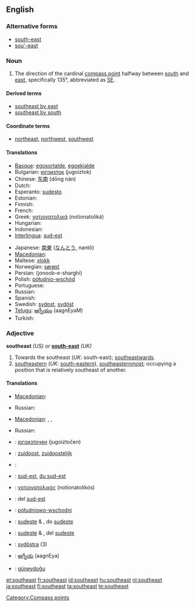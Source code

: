 {{wikipedia|dab=southeast}}
==English==

===Alternative forms===
* [[south-east]]
* [[sou'-east]]

===Noun===
{{en-noun}}

# The direction of the cardinal [[compass point]] halfway between [[south]] and [[east]], specifically 135°, abbreviated as [[SE]].

====Derived terms====
* [[southeast by east]]
* [[southeast by south]]

====Coordinate terms====
* {{sense|compass point}} [[northeast]], [[northwest]], [[southwest]]

====Translations====
{{trans-top|compass point}}
* [[Basque]]: [[egosortalde]], [[egoekialde]]
* Bulgarian: [[югоизток]] (jugoiztok) {{m}}
* Chinese: [[东南]] (dōng nán)
* Dutch: {{t-|nl|zuidoosten|n}}
* Esperanto: [[sudesto]]
* Estonian: {{t-|et|kagu}}
* Finnish: {{t+|fi|kaakko}}
* French: {{t+|fr|sud-est|m}}
* Greek: [[νοτιονατολικά]] (notionatoliká)
* Hungarian: {{t+|hu|délkelet}}
* Indonesian: {{t-|id|tenggara|xs=Indonesian}}
* [[Interlingua]]: [[sud-est]]
{{trans-mid}}
* Japanese: [[南東]] ([[なんとう]], nantō)
* [[Macedonian]]: {{t|mk|југоисток|m|tr=jugoístok|sc=Cyrl}}
* Maltese: [[xlokk]]
* Norwegian: [[sørøst]]
* Persian: {{fa-Arab|[[جنوب شرقی]]}} (jonoob-e-sharghi)
* Polish: [[półudnio-wschód]]
* Portuguese: {{t+|pt|sudeste|m}}
* Russian: {{t+|ru|юго-восток|m|tr=jugo-vostók|sc=Cyrl}}
* Spanish: {{t-|es|sureste|m}}
* Swedish: [[sydost]], [[sydöst]]
* [[Telugu]]: [[ఆగ్నేయం]] (aagnEyaM)
* Turkish: {{t+|tr|güneydoğu}}
{{trans-bottom}}

===Adjective===
'''southeast''' ''(US) or'' '''[[south-east]]''' ''(UK)''

# Towards the southeast (''UK'': south-east); [[southeastwards]].
# [[southeastern]] (''UK'': [[south-eastern]]), [[southeasternmost]]; occupying a position that is relatively southeast of another.

====Translations====
{{trans-top|Towards the southeast}}
* [[Macedonian]]: {{t|mk|југоисточно|tr=jugoístočno|sc=Cyrl}}
{{trans-mid}}
* Russian: {{t|ru|юго-восточный|tr=júgo-vostóčnyj|sc=Cyrl}}
{{trans-bottom}}

{{trans-top|southeastern}}
* [[Macedonian]]: {{t|mk|југоисточен|m|tr=jugoístočen|sc=Cyrl}},  {{t|mk|југоисточна|f|tr=jugoístočna|sc=Cyrl}},  {{t|mk|југоисточно|n|tr=jugoístočno|sc=Cyrl}}
{{trans-mid}}
* Russian: {{t|ru|юго-восточный|tr=júgo-vostóčnyj|sc=Cyrl}}
{{trans-bottom}}

{{checktrans-top}}
* {{ttbc|Bulgarian}}: [[югоизточен]] (jugoiztočen) {{m}}
* {{ttbc|Dutch}}: [[zuidoost]], [[zuidoostelijk]]
* {{ttbc|Esperanto}}: {{t-|eo|sudesta|xs=Esperanto}}
* {{ttbc|French}}: [[sud-est]], [[du sud-est]]
* {{ttbc|Greek}}: [[νοτιονατολικός]] (notionatolikós)
* {{ttbc|Interlingua}}: del [[sud-est]]
{{trans-mid}}
* {{ttbc|Polish}}: [[półudniowo-wschodni]]
* {{ttbc|Portuguese}}: [[sudeste]] {{m}} & {{f}}, do [[sudeste]]
* {{ttbc|Spanish}}: [[sudeste]] {{m}} & {{f}}, del [[sudeste]]
* {{ttbc|Swedish}}: [[sydöstra]] (3)
* {{ttbc|Telugu}}: [[ఆగ్నేయ]] (aagnEya)
* {{ttbc|Turkish}}: [[güneydoğu]]
{{trans-bottom}}

[[Category:Compass points]]

[[et:southeast]]
[[fr:southeast]]
[[id:southeast]]
[[hu:southeast]]
[[nl:southeast]]
[[ja:southeast]]
[[fi:southeast]]
[[ta:southeast]]
[[te:southeast]]